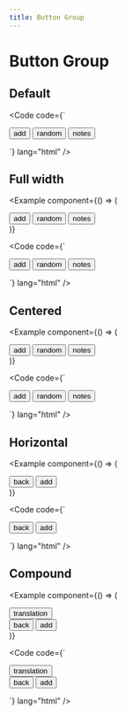```yaml
---
title: Button Group
---
```



# Button Group

## Default

<Example component={Component}>

<Code
  code={`<div class="va-button-group">
    <button class="va-button">add</button>
    <button class="va-button">random</button>
    <button class="va-button">notes</button>
  </div>`}
  lang="html"
/>

</Example>

## Full width

<Example
  component={() => (
    <div class="va-button-group w-full">
      <button class="va-button w-full">add</button>
      <button class="va-button w-full">random</button>
      <button class="va-button w-full">notes</button>
    </div>
  )}
>

<Code
  code={`<div class="va-button-group w-full">
    <button class="va-button w-full">add</button>
    <button class="va-button w-full">random</button>
    <button class="va-button w-full">notes</button>
  </div>`}
  lang="html"
/>

</Example>

## Centered

<Example
  component={() => (
    <div class="va-button-group w-full text-center">
      <button class="va-button w-full">add</button>
      <button class="va-button w-full">random</button>
      <button class="va-button w-full">notes</button>
    </div>
  )}
>

<Code
  code={`<div class="va-button-group w-full text-center">
    <button class="va-button w-full">add</button>
    <button class="va-button w-full">random</button>
    <button class="va-button w-full">notes</button>
  </div>`}
  lang="html"
/>

</Example>

## Horizontal

<Example
  component={() => (
    <div class="va-button-group va-button-group--horizontal">
      <button class="va-button">back</button>
      <button class="va-button">add</button>
    </div>
  )}
>

<Code
  code={`<div class="va-button-group va-button-group--horizontal">
    <button class="va-button">back</button>
    <button class="va-button">add</button>
  </div>`}
  lang="html"
/>

</Example>

## Compound

<Example
  component={() => (
    <div class="va-button-group text-center">
      <button class="va-button w-full">translation</button>
      <div class="va-button-group va-button-group--horizontal">
        <button class="va-button">back</button>
        <button class="va-button">add</button>
      </div>
    </div>
  )}
>
<Code
  code={`<div class="va-button-group text-center">
    <button class="va-button w-full">translation</button>
    <div class="va-button-group va-button-group--horizontal">
      <button class="va-button">back</button>
      <button class="va-button">add</button>
    </div>
  </div>`}
  lang="html"
/>

</Example>
